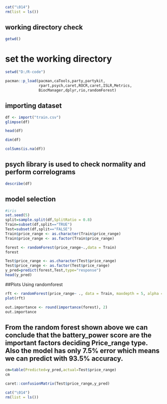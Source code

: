 ```{r}
cat("\014")
rm(list = ls())
```

## working directory check

```{r}
getwd()

```
# set the working directory

```{r}
setwd("D:/R-code")
```

```{r}
pacman::p_load(pacman,caTools,party,partykit,
               rpart,psych,caret,ROCR,caret,ISLR,Metrics,
               BiocManager,dplyr,rio,randomForest)
```

## importing dataset

```{r}
df <- import("train.csv")
glimpse(df)
```
```{r}
head(df)
```
```{r}
dim(df)
```

```{r}
colSums(is.na(df))
```

## psych library is used to check normality and perform correlograms

```{r}
describe(df)
```
## model selection
```{r}
#iris
set.seed(5)
split=sample.split(df,SplitRatio = 0.8)
Train=subset(df,split=="TRUE")
Test=subset(df,split=="FALSE")
Train$price_range <- as.character(Train$price_range)
Train$price_range <- as.factor(Train$price_range)
```

```{r}
forest <- randomForest(price_range~.,data = Train)
forest
```
```{r}
Test$price_range <- as.character(Test$price_range)
Test$price_range <- as.factor(Test$price_range)
y_pred=predict(forest,Test,type="response")
head(y_pred)

```




##Plots Using randomforest
```{r}
rft <- randomForest(price_range~ ., data = Train, maxdepth = 5, alpha = 0.5)
plot(rft)
```

```{r}
out.importance <- round(importance(forest), 2)
out.importance
```
## From the random forest shown above we can conclude that the battery_power  score are the important factors deciding Price_range type. Also the model has only 7.5% error which means we can predict with 93.5% accuracy.


```{r}
cm=table(Predicted=y_pred,actual=Test$price_range)
cm
```

```{r}
caret::confusionMatrix(Test$price_range,y_pred)
```

```{r}
cat("\014")
rm(list = ls())
```


